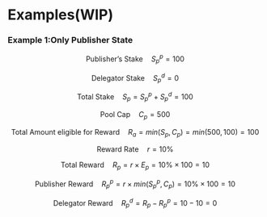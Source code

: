 
# Examples(WIP)

<StakingCapBar fillPercentage={50} secondFillPercentage={20} />

### Example 1:Only Publisher State

$$
\text{Publisher's Stake} \quad{S^p_p} = 100
$$

$$
\text{Delegator Stake} \quad{S^d_p} = 0
$$

$$
\text{Total Stake} \quad{S_p} = {S^p_p} + {S^d_p} = 100
$$

$$
\text{Pool Cap} \quad{C}_p = 500
$$

$$
\text{Total Amount eligible for Reward} \quad{R_a} = min({S}_p, {C}_p) = min(500, 100) = 100
$$

$$
\text{Reward Rate} \quad{r} = 10\%
$$

$$
\text{Total Reward} \quad{R_p} = {r} \times {E_p} = 10\% \times 100 = 10
$$

$$
\text{Publisher Reward} \quad{R^p_p} = {r} \times min({S^p_p}, {C}_p) = 10\% \times 100 = 10
$$

$$
\text{Delegator Reward} \quad{R^d_p} = {R_p} - {R^p_p} = 10 - 10 = 0
$$
